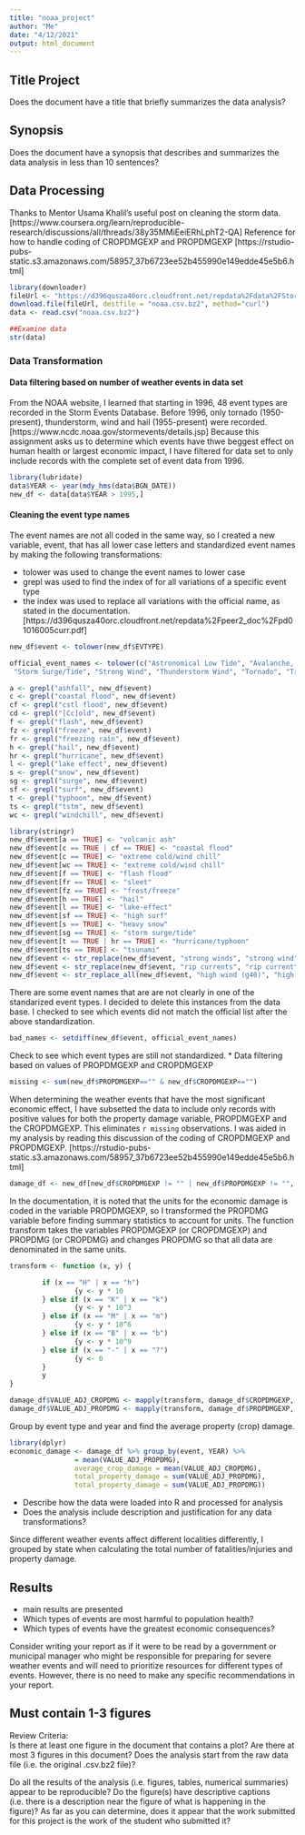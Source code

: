```yaml
---
title: "noaa_project"
author: "Me"
date: "4/12/2021"
output: html_document
---
```


##  Title Project
Does the document have a title that briefly summarizes the data analysis?

## Synopsis

Does the document have a synopsis that describes and summarizes the data analysis in less than 10 sentences?


##  Data Processing

Thanks to Mentor Usama Khalil's useful post on cleaning the storm data. [https://www.coursera.org/learn/reproducible-research/discussions/all/threads/38y35MMiEeiERhLphT2-QA]  Reference for how to handle coding of CROPDMGEXP and PROPDMGEXP [https://rstudio-pubs-static.s3.amazonaws.com/58957_37b6723ee52b455990e149edde45e5b6.html]


```r
library(downloader)
fileUrl <- "https://d396qusza40orc.cloudfront.net/repdata%2Fdata%2FStormData.csv.bz2"
download.file(fileUrl, destfile = "noaa.csv.bz2", method="curl")
data <- read.csv("noaa.csv.bz2")
```



``` r
##Examine data
str(data)
```

### Data Transformation

#### Data filtering based on number of weather events in data set

From the NOAA website, I learned that starting in 1996, 48 event types are recorded in the Storm Events Database.  Before 1996, only tornado (1950-present), thunderstorm, wind and hail (1955-present) were recorded. [https://www.ncdc.noaa.gov/stormevents/details.jsp]  Because this assignment asks us to determine which events have thwe beggest effect on human health or largest economic impact, I have filtered for data set to only include records with the complete set of event data from 1996.

```r
library(lubridate)
data$YEAR <- year(mdy_hms(data$BGN_DATE)) 
new_df <- data[data$YEAR > 1995,]
```

#### Cleaning the event type names

The event names are not all coded in the same way, so I created a new variable, event, that has all lower case letters and standardized event names by making the following transformations: 

* tolower was used to change the event names to lower case
* grepl was used to find the index of for all variations of a specific event type 
* the index was used to replace all variations with the official name, as stated in the documentation.[https://d396qusza40orc.cloudfront.net/repdata%2Fpeer2_doc%2Fpd01016005curr.pdf]

```r

new_df$event <- tolower(new_df$EVTYPE)

official_event_names <- tolower(c("Astronomical Low Tide", "Avalanche,     Blizzard", "Coastal Flood","Cold/Wind Chill", "Debris Flow", "Dense Fog", "Dense Smoke", "Drought", "Dust Devil", "Dust Storm", "Excessive Heat", "Extreme Cold/Wind Chill", "Flash Flood", "Flood", "Frost/Freeze", "Funnel Cloud",  "Freezing Fog", "Hail", "Heat", "Heavy Rain", "Heavy Snow",  "High Surf", "High Wind", "Hurricane/Typhoon", "Ice Storm", "Lake-Effect-Snow", "Lakeshore Flood", "Lightning",  "Marine Hail", "Marine High Wind", "Marine Strong Wind", "Marine Thunderstorm Wind", "Rip Current", "Seiche", "Sleet",
 "Storm Surge/Tide", "Strong Wind", "Thunderstorm Wind", "Tornado", "Tropical Depression", "Tropical Storm",  "Tsunami", "Volcanic Ash", "Waterspout", "Wildfire",  "Winter Storm", "Winter Weather"))
```

```r
a <- grepl("ashfall", new_df$event)
c <- grepl("coastal flood", new_df$event)
cf <- grepl("cstl flood", new_df$event)
cd <- grepl("[Cc]old", new_df$event)
f <- grepl("flash", new_df$event)
fz <- grepl("freeze", new_df$event)
fr <- grepl("freezing rain", new_df$event)
h <- grepl("hail", new_df$event)
hr <- grepl("hurricane", new_df$event)
l <- grepl("lake effect", new_df$event)
s <- grepl("snow", new_df$event)
sg <- grepl("surge", new_df$event)
sf <- grepl("surf", new_df$event)
t <- grepl("typhoon", new_df$event)
ts <- grepl("tstm", new_df$event)
wc <- grepl("windchill", new_df$event)
```

```r
library(stringr)
new_df$event[a == TRUE] <- "volcanic ash"
new_df$event[c == TRUE | cf == TRUE] <- "coastal flood"
new_df$event[c == TRUE] <- "extreme cold/wind chill"
new_df$event[wc == TRUE] <- "extreme cold/wind chill"
new_df$event[f == TRUE] <- "flash flood"
new_df$event[fr == TRUE] <- "sleet"
new_df$event[fz == TRUE] <- "frost/freeze"
new_df$event[h == TRUE] <- "hail"
new_df$event[l == TRUE] <- "lake-effect"
new_df$event[sf == TRUE] <- "high surf"
new_df$event[s == TRUE] <- "heavy snow"
new_df$event[sg == TRUE] <- "storm surge/tide"
new_df$event[t == TRUE | hr == TRUE] <- "hurricane/typhoon"
new_df$event[ts == TRUE] <- "tsunami"
new_df$event <- str_replace(new_df$event, "strong winds", "strong wind")
new_df$event <- str_replace(new_df$event, "rip currents", "rip current")
new_df$event <- str_replace_all(new_df$event, "high wind (g40)", "high wind")
```

There are some event names that are are not clearly in one of the standarized event types.  I decided to delete this instances from the data base. I checked to see which events did not match the official list after the above standardization.  

```r
bad_names <- setdiff(new_df$event, official_event_names)
```

Check to see which event types are still not standardized.
* Data filtering based on values of PROPDMGEXP and CROPDMGEXP

```r
missing <- sum(new_df$PROPDMGEXP=="" & new_df$CROPDMGEXP=="")
```

When determining the weather events that have the most significant economic effect,  I have subsetted the data to include only records with positive values for both the property damage variable, PROPDMGEXP and the CROPDMGEXP.  This eliminates  `r missing` observations. I was aided in my analysis by reading this discussion of the coding of CROPDMGEXP and PROPDMGEXP. [https://rstudio-pubs-static.s3.amazonaws.com/58957_37b6723ee52b455990e149edde45e5b6.html]

```r
damage_df <- new_df[new_df$CROPDMGEXP != "" | new_df$PROPDMGEXP != "", ]
```

In the documentation, it is noted that the units for the economic damage is coded in the variable PROPDMGEXP, so I transformed the PROPDMG variable before finding summary statistics to account for units.  The function transform takes the variables PROPDMGEXP (or CROPDMGEXP) and PROPDMG (or CROPDMG) and changes PROPDMG so that all data are denominated in the same units.  

```r
transform <- function (x, y) {

        if (x == "H" | x == "h")
                {y <- y * 10
        } else if (x == "K" | x == "k") 
                {y <- y * 10^3
        } else if (x == "M" | x == "m") 
                {y <- y * 10^6
        } else if (x == "B" | x == "b") 
                {y <- y * 10^9
        } else if (x == "-" | x == "?")
                {y <- 0
        }
        y
}

damage_df$VALUE_ADJ_CROPDMG <- mapply(transform, damage_df$CROPDMGEXP, damage_df$CROPDMG)
damage_df$VALUE_ADJ_PROPDMG <- mapply(transform, damage_df$PROPDMGEXP, damage_df$PROPDMG)
```

Group by event type and year and find the average property (crop) damage.

```r
library(dplyr)
economic_damage <- damage_df %>% group_by(event, YEAR) %>%              summarize(average_property_damage
                = mean(VALUE_ADJ_PROPDMG), 
                average_crop_damage = mean(VALUE_ADJ_CROPDMG),
                total_property_damage = sum(VALUE_ADJ_PROPDMG),
                total_property_damage = sum(VALUE_ADJ_PROPDMG))
```

*  Describe how the data were loaded into R and processed for analysis
*  Does the analysis include description and justification for any data           transformations?

Since different weather events affect different localities differently, I grouped by state when calculating the total number of fatalities/injuries and property damage.







## Results

* main results are presented
* Which types of events are most harmful to population health?
* Which types of events have the greatest economic consequences?

Consider writing your report as if it were to be read by a government or municipal manager who might be responsible for preparing for severe weather events and will need to prioritize resources for different types of events. However, there is no need to make any specific recommendations in your report.


## Must contain 1-3 figures


Review Criteria:  
Is there at least one figure in the document that contains a plot?
Are there at most 3 figures in this document?
Does the analysis start from the raw data file (i.e. the original .csv.bz2 file)?

Do all the results of the analysis (i.e. figures, tables, numerical summaries) appear to be reproducible?
Do the figure(s) have descriptive captions (i.e. there is a description near the figure of what is happening in the figure)?
As far as you can determine, does it appear that the work submitted for this project is the work of the student who submitted it?
